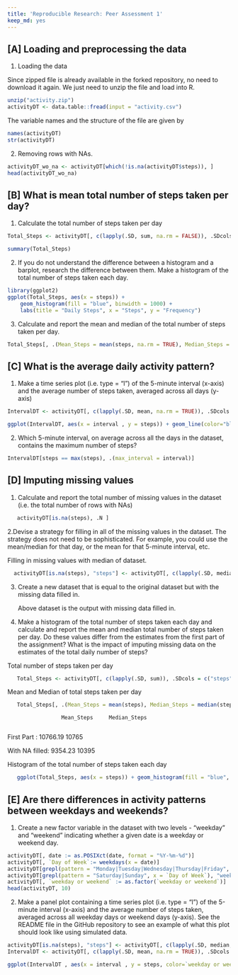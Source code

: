 ```yaml
---
title: 'Reproducible Research: Peer Assessment 1'
keep_md: yes
---
```



## [A] Loading and preprocessing the data


1. Loading the data

Since zipped file is already available in the forked repository, no need to download it again. We just need to unzip the file and load into R.

```r
unzip("activity.zip")
activityDT <- data.table::fread(input = "activity.csv")
```


The variable names and the structure of the file are given by

```r
names(activityDT)
str(activityDT)
```


2. Removing rows with NAs.

```r
activityDT_wo_na <- activityDT[which(!is.na(activityDT$steps)), ]
head(activityDT_wo_na)		
```



## [B] What is mean total number of steps taken per day?


1. Calculate the total number of steps taken per day

```r
Total_Steps <- activityDT[, c(lapply(.SD, sum, na.rm = FALSE)), .SDcols = c("steps"), by = .(date)]

summary(Total_Steps)
```


2. If you do not understand the difference between a histogram and a barplot, research the difference between them. 
Make a histogram of the total number of steps taken each day.

```r
library(ggplot2)
ggplot(Total_Steps, aes(x = steps)) +
    geom_histogram(fill = "blue", binwidth = 1000) +
    labs(title = "Daily Steps", x = "Steps", y = "Frequency")
```


3. Calculate and report the mean and median of the total number of steps taken per day.

```r
Total_Steps[, .(Mean_Steps = mean(steps, na.rm = TRUE), Median_Steps = median(steps, na.rm = TRUE))]
```




## [C] What is the average daily activity pattern?

1. Make a time series plot (i.e. type = "l") of the 5-minute interval (x-axis) and the average number of steps taken, averaged across all days (y-axis)

```r
IntervalDT <- activityDT[, c(lapply(.SD, mean, na.rm = TRUE)), .SDcols = c("steps"), by = .(interval)] 

ggplot(IntervalDT, aes(x = interval , y = steps)) + geom_line(color="blue", size=1) + labs(title = "Avg. Daily Steps", x = "Interval", y = "Avg. Steps per day")
```

2. Which 5-minute interval, on average across all the days in the dataset, contains the maximum number of steps?

```r
IntervalDT[steps == max(steps), .(max_interval = interval)]
```


## [D] Imputing missing values

1. Calculate and report the total number of missing values in the dataset (i.e. the total number of rows with NAs) 

```r
   activityDT[is.na(steps), .N ]
```


2.Devise a strategy for filling in all of the missing values in the dataset. The strategy does not need to be sophisticated. 
  For example, you could use the mean/median for that day, or the mean for that 5-minute interval, etc.

Filling in missing values with median of dataset.

```r
  activityDT[is.na(steps), "steps"] <- activityDT[, c(lapply(.SD, median, na.rm = TRUE)), .SDcols = c("steps")]
```

3. Create a new dataset that is equal to the original dataset but with the missing data filled in.

   Above dataset is the output with missing data filled in.



4. Make a histogram of the total number of steps taken each day and calculate and report the mean and median total number of steps taken per day. Do these values differ from the estimates from the first part of the assignment? What is the impact of imputing missing data on the estimates of the total daily number of steps?

Total number of steps taken per day

```r
   Total_Steps <- activityDT[, c(lapply(.SD, sum)), .SDcols = c("steps"), by = .(date)] 
```


Mean and Median of total steps taken per day

```r
   Total_Steps[, .(Mean_Steps = mean(steps), Median_Steps = median(steps))]
```
   
                     Mean_Steps     Median_Steps
                     
   First Part    :   10766.19       10765
   
   With NA filled:   9354.23        10395



Histogram of the total number of steps taken each day

```r
   ggplot(Total_Steps, aes(x = steps)) + geom_histogram(fill = "blue", binwidth = 1000) +     labs(title = "Daily Steps", x = "Steps", y = "Frequency")
```


## [E] Are there differences in activity patterns between weekdays and weekends?


1. Create a new factor variable in the dataset with two levels - "weekday" and "weekend" indicating whether a given date is a weekday or weekend day.

```r
activityDT[, date := as.POSIXct(date, format = "%Y-%m-%d")]
activityDT[, `Day of Week`:= weekdays(x = date)]
activityDT[grepl(pattern = "Monday|Tuesday|Wednesday|Thursday|Friday", x = `Day of Week`), "weekday or weekend"] <- "weekday"
activityDT[grepl(pattern = "Saturday|Sunday", x = `Day of Week`), "weekday or weekend"] <- "weekend"
activityDT[, `weekday or weekend` := as.factor(`weekday or weekend`)]
head(activityDT, 10)
```


2. Make a panel plot containing a time series plot (i.e. type = "l") of the 5-minute interval (x-axis) and the average number of steps taken, averaged across all weekday days or weekend days (y-axis). See the README file in the GitHub repository to see an example of what this plot should look like using simulated data.

```r
activityDT[is.na(steps), "steps"] <- activityDT[, c(lapply(.SD, median, na.rm = TRUE)), .SDcols = c("steps")]
IntervalDT <- activityDT[, c(lapply(.SD, mean, na.rm = TRUE)), .SDcols = c("steps"), by = .(interval, `weekday or weekend`)] 

ggplot(IntervalDT , aes(x = interval , y = steps, color=`weekday or weekend`)) + geom_line() + labs(title = "Avg. Daily Steps by Weektype", x =    "Interval", y = "No. of Steps") + facet_wrap(~`weekday or weekend` , ncol = 1, nrow=2)
```
